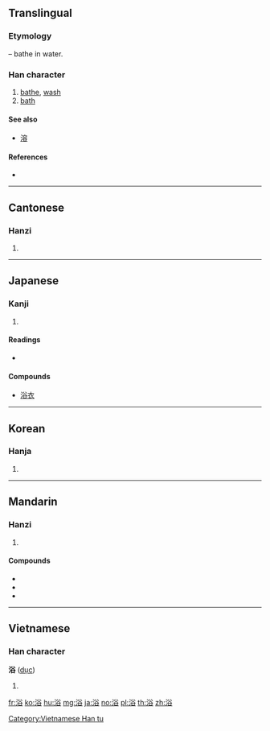 {{also|溶}}
==Translingual==

===Etymology===
{{Han compound|水|alt1=氵|t1=water|谷|ls=psc|c1=s|c2=p}} – bathe in water.

===Han character===
{{Han char|rn=85|rad=水|as=07|sn=10|four=38168|canj=ECOR|ids=⿰氵谷}}

# [[bathe]], [[wash]]
# [[bath]]

====See also====
* [[溶]] <!-- visually similar: differs in just one component -->

====References====
* {{Han ref|kx=0625.090|dkj=17496|dj=1023.060|hdz=31629.030|uh=6D74|ud=28020|bh=AF44|bd=44868}}

----

==Cantonese==

===Hanzi===
{{yue-hanzi|jyut=juk6|y=yuk6}}

# {{defn|lang=yue|sort=水07}}

----

==Japanese==

===Kanji===
{{ja-kanji|grade=4|rs=水07}}

# {{defn|lang=ja|sort=水07}}

====Readings====
* {{ja-readings|kanon=[[よく]] (''yoku'')|goon=on=[[よく]] (''yoku'')|kun=[[あびる]] ([[浴びる]], ''[[abiru]]''), [[あびせる]] ([[浴びせる]], ''[[abiseru]]'')|nanori=[[あみ]] (''ami''), [[えき]] (''eki''), [[さこ]] (''sako'')}}

====Compounds====
* [[浴衣]]

----

==Korean==

===Hanja===
{{ko-hanja|hangeul=욕|eumhun=|rv=yok|mr=yok|y=yok}}

# {{defn|lang=ko|sort=水07}}

----

==Mandarin==

===Hanzi===
{{cmn-hanzi|pin=[[yù]] ([[yu4]])|wg=yü<sup>4</sup>}}

# {{defn|lang=cmn|sort=水07}}

====Compounds====
* {{l|cmn|沐浴露|tr=mùyùlù}}
* {{l|cmn|浴液|tr=yùyè}}
* {{l|cmn|淋浴|tr=línyù}}

----

==Vietnamese==

===Han character===
'''浴''' ([[dục]])

# {{defn|lang=vi}}

[[Category:Vietnamese Han tu]]

[[fr:浴]]
[[ko:浴]]
[[hu:浴]]
[[mg:浴]]
[[ja:浴]]
[[no:浴]]
[[pl:浴]]
[[th:浴]]
[[zh:浴]]